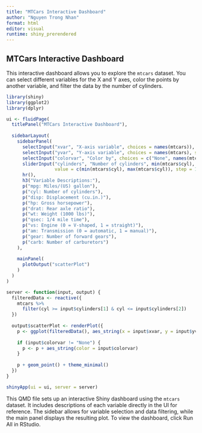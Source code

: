 ```yaml
---
title: "MTCars Interactive Dashboard"
author: "Nguyen Trong Nhan"
format: html
editor: visual
runtime: shiny_prerendered
---
```


## MTCars Interactive Dashboard

This interactive dashboard allows you to explore the `mtcars` dataset. You can select different variables for the X and Y axes, color the points by another variable, and filter the data by the number of cylinders.

```r
library(shiny)
library(ggplot2)
library(dplyr)
```

```r
ui <- fluidPage(
  titlePanel("MTCars Interactive Dashboard"),
  
  sidebarLayout(
    sidebarPanel(
      selectInput("xvar", "X-axis variable", choices = names(mtcars)),
      selectInput("yvar", "Y-axis variable", choices = names(mtcars), selected = "mpg"),
      selectInput("colorvar", "Color by", choices = c("None", names(mtcars))),
      sliderInput("cylinders", "Number of cylinders", min(mtcars$cyl), max(mtcars$cyl),
                  value = c(min(mtcars$cyl), max(mtcars$cyl)), step = 1),
      hr(),
      h3("Variable Descriptions:"),
      p("mpg: Miles/(US) gallon"),
      p("cyl: Number of cylinders"),
      p("disp: Displacement (cu.in.)"),
      p("hp: Gross horsepower"),
      p("drat: Rear axle ratio"),
      p("wt: Weight (1000 lbs)"),
      p("qsec: 1/4 mile time"),
      p("vs: Engine (0 = V-shaped, 1 = straight)"),
      p("am: Transmission (0 = automatic, 1 = manual)"),
      p("gear: Number of forward gears"),
      p("carb: Number of carburetors")
    ),
    
    mainPanel(
      plotOutput("scatterPlot")
    )
  )
)
```

```r
server <- function(input, output) {
  filteredData <- reactive({
    mtcars %>%
      filter(cyl >= input$cylinders[1] & cyl <= input$cylinders[2])
  })
  
  output$scatterPlot <- renderPlot({
    p <- ggplot(filteredData(), aes_string(x = input$xvar, y = input$yvar))
    
    if (input$colorvar != "None") {
      p <- p + aes_string(color = input$colorvar)
    }
    
    p + geom_point() + theme_minimal()
  })
}
```

```r
shinyApp(ui = ui, server = server)
```


This QMD file sets up an interactive Shiny dashboard using the `mtcars` dataset. It includes descriptions of each variable directly in the UI for reference. The sidebar allows for variable selection and data filtering, while the main panel displays the resulting plot. To view the dashboard, click Run All in RStudio. 
